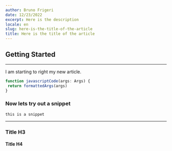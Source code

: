 ```yaml
---
author: Bruno Frigeri
date: 12/23/2022
excerpt: Here is the description
locale: en
slug: here-is-the-title-of-the-article
title: Here is the title of the article
---
```

## Getting Started
---
I am starting to right my new article.

```javascript
function javascriptCode(args: Args) {
 return formattedArgs(args)
}
```

### Now lets try out a snippet
`this is a snippet`

---

### Title H3
#### Title H4